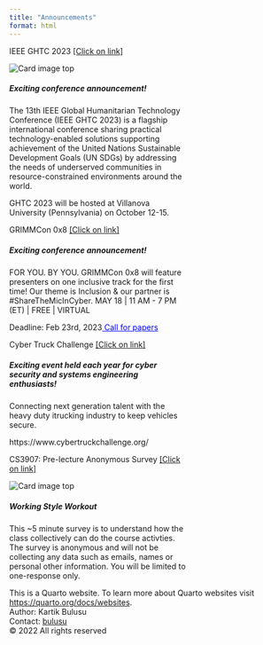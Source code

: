 ```yaml
---
title: "Announcements"
format: html
---
```


<div class="card text-white bg-primary mb-3 d-inline-block" style="max-width: 20rem;">
<!--- <div class="card text-white bg-primary mb-3" style="max-width: 18rem;"> --->
<div class="card-header">IEEE GHTC 2023 <a href="https://ieeeghtc.org/" target="_blank" title="IEEE GHTC 2023"> [Click on link]</a> 
</div>
<img class="card-img-top" src="/images/IEEE-GHTC2023.png" alt="Card image top">
<div class="card-body">            
<h5 class="card-title"> Exciting conference announcement! </h5>
<p class="card-text">The 13th IEEE Global Humanitarian Technology Conference (IEEE GHTC 2023) is a flagship international conference sharing practical technology-enabled solutions supporting achievement of the United Nations Sustainable Development Goals (UN SDGs) by addressing the needs of underserved communities in resource-constrained environments around the world. </p>
<p>GHTC 2023 will be hosted at Villanova University (Pennsylvania) on October 12-15.</p>
</div>
</div>

<div class="card text-white bg-primary mb-3 d-inline-block" style="max-width: 20rem;">
<!--- <div class="card text-white bg-primary mb-3" style="max-width: 18rem;"> --->
<div class="card-header">GRIMMCon 0x8 <a href="https://grimmcyber.com/who-we-are/grimmcon-0x8/" target="_blank" title="GRIMMCon 0x8"> [Click on link]</a> 
</div>
<!---<img class="card-img-top" src="/images/IEEE-GHTC2023.png" alt="Card image top"> --->
<div class="card-body">            
<h5 class="card-title"> Exciting conference announcement! </h5>
<p class="card-text">FOR YOU. BY YOU. GRIMMCon 0x8 will feature presenters on one inclusive track for the first time! Our theme is Inclusion & our partner is #ShareTheMicInCyber.
MAY 18 | 11 AM - 7 PM (ET) | FREE | VIRTUAL</p>
<p>Deadline: Feb 23rd, 2023<a href="https://form.jotform.com/223466835678067" style="color:blue;" target="_blank"> Call for papers </a>
</p>
</div>
</div>

<div class="card text-white bg-primary mb-3 d-inline-block" style="max-width: 20rem;">
<!--- <div class="card text-white bg-primary mb-3" style="max-width: 18rem;"> --->
<div class="card-header">Cyber Truck Challenge <a href="https://www.cybertruckchallenge.org/" target="_blank" title="CYber Truck Challenge"> [Click on link]</a> 
</div>
<!---<img class="card-img-top" src="/images/IEEE-GHTC2023.png" alt="Card image top"> --->
<div class="card-body">            
<h5 class="card-title"> Exciting event held each year for cyber security and systems engineering enthusiasts! </h5>
<p class="card-text">
Connecting next generation talent with the heavy duty itrucking industry to keep vehicles secure.
</p>
</div>
</div>

https://www.cybertruckchallenge.org/

<div class="card text-white bg-primary mb-3 d-inline-block" style="max-width: 20rem;">
<!--- <div class="card text-white bg-primary mb-3" style="max-width: 18rem;"> --->
<div class="card-header">CS3907: Pre-lecture Anonymous Survey <a href="https://tinyurl.com/4z35cdc6" target="_blank" title="Working Style Workout"> [Click on link]</a> 
</div>
<img class="card-img-top" src="/images/Working_Style_Workout_for_CS3907_Intro_to_IoT_Edge_Compute.png" alt="Card image top">
<div class="card-body">            
<h5 class="card-title">Working Style Workout</h5><p class="card-text">This ~5 minute survey is to understand how the class collectively can do the course activties. The survey is anonymous and will not be collecting any data such as emails, names or personal other information. You will be limited to one-response only. </p>
</div>
</div>

<!---
<div class="card text-white bg-primary mb-3" style="max-width: 18rem;">
<div class="card-header">Header</div>
<img class="card-img-top" src="https://source.unsplash.com/daily" alt="Card image top">
<div class="card-body">            
<h5 class="card-title">Primary card title</h5><p class="card-text">Some quick example text to build on the card title and make up the bulk of the card's content.</p>
</div>
</div>
-->

<!--- Example of card -->
<!---
<div class="card" style="width:18rem;">
<img class="card-img-top" src="https://source.unsplash.com/daily" alt="Card image top">
<div class="card-body">    
<h3 class="card-title">Card title</h3>
<h4 class="card-subtitle">Card subtitle</h4>
<p class="card-text">This is a simple Card example</p>
</div>
</div> 
-->

<!--- Example of card -->
<!-- Tip: use bg-* and text-* utilities to style the card -->
<!-- 
<div class="card text-white bg-primary mb-3 d-inline-block" style="max-width: 20rem;">
<div class="card-header">Header</div>
<img class="card-img-top" src="/images/Working_Style_Workout_for_CS3907_Intro_to_IoT_Edge_Compute.png" alt="Card image top">
<div class="card-body">
<h4 class="card-title">Primary card title</h4>
<p class="card-text">Some quick example text to build on the card title and make up the bulk of the card's content.</p>
</div>
</div>

<div class="card text-white bg-dark mb-3 d-inline-block" style="max-width: 20rem;">
<div class="card-header">Header</div>
<img class="card-img-top" src="/images/Working_Style_Workout_for_CS3907_Intro_to_IoT_Edge_Compute.png" alt="Card image top">
<div class="card-body">
<h4 class="card-title">Primary card title</h4>
<p class="card-text">Some quick example text to build on the card title and make up the bulk of the card's content.</p>
</div>
</div>
-->

<!--- <div class="card text-white bg-secondary mb-3" style="max-width: 20rem;">
  <div class="card-header">Header</div>
  <div class="card-body">
    <h4 class="card-title">Secondary card title</h4>
    <p class="card-text">Some quick example text to build on the card title and make up the bulk of the card's content.</p>
  </div>
</div>
<div class="card text-white bg-success mb-3" style="max-width: 20rem;">
  <div class="card-header">Header</div>
  <div class="card-body">
    <h4 class="card-title">Success card title</h4>
    <p class="card-text">Some quick example text to build on the card title and make up the bulk of the card's content.</p>
  </div>
</div>
<div class="card text-white bg-danger mb-3" style="max-width: 20rem;">
  <div class="card-header">Header</div>
  <div class="card-body">
    <h4 class="card-title">Danger card title</h4>
    <p class="card-text">Some quick example text to build on the card title and make up the bulk of the card's content.</p>
  </div>
</div>
<div class="card text-white bg-warning mb-3" style="max-width: 20rem;">
  <div class="card-header">Header</div>
  <div class="card-body">
    <h4 class="card-title">Warning card title</h4>
    <p class="card-text">Some quick example text to build on the card title and make up the bulk of the card's content.</p>
  </div>
</div>
<div class="card text-white bg-info mb-3" style="max-width: 20rem;">
  <div class="card-header">Header</div>
  <div class="card-body">
    <h4 class="card-title">Info card title</h4>
    <p class="card-text">Some quick example text to build on the card title and make up the bulk of the card's content.</p>
  </div>
</div>
<div class="card bg-light mb-3" style="max-width: 20rem;">
  <div class="card-header">Header</div>
  <div class="card-body">
    <h4 class="card-title">Light card title</h4>
    <p class="card-text">Some quick example text to build on the card title and make up the bulk of the card's content.</p>
  </div>
</div>
<div class="card text-white bg-dark mb-3" style="max-width: 20rem;">
  <div class="card-header">Header</div>
  <div class="card-body">
    <h4 class="card-title">Dark card title</h4>
    <p class="card-text">Some quick example text to build on the card title and make up the bulk of the card's content.</p>
  </div>
</div> -->


<!--- Example of card -->
<!---
<body>
<head>
<style>
.myDiv {
  border: 5px outset red;
  background-color: lightblue;    
  text-align: center;
}
</style>
</head>
<body>
<h1>The div element</h1>

<div class="myDiv">
  <h2>This is a heading in a div element</h2>
  <p>This is some text in a div element.</p>
</div>

<p>This is some text outside the div element.</p>
-->


<footer>
  <p>This is a Quarto website. To learn more about Quarto websites visit <https://quarto.org/docs/websites>.<br>
  Author: Kartik Bulusu<br>
  Contact: <a href="mailto:bulusu@gwu.edu">bulusu</a><br>
  &copy; 2022 All rights reserved</p>
</footer>